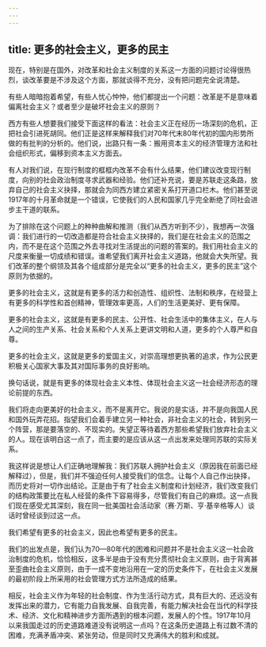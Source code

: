 ```yaml
---
---
---
```

title: 更多的社会主义，更多的民主
---

现在，特别是在国外，对改革和社会主义制度的关系这一方面的问题讨论得很热烈，谈改革要是不涉及这个方面，那就谈得不充分，没有把问题完全说清楚。

有些人暗暗抱着希望，有些人忧心忡忡，他们都提出一个问题：改革是不是意味着偏离社会主义？或者至少是破坏社会主义的原则？

西方有些人想要我们接受下面这样的看法：社会主义正在经历一场深刻的危机，正把社会引进死胡同。他们正是这样来解释我们对70年代末80年代初的国内形势所做的有批判的分析的。他们说，出路只有一条：搬用资本主义的经济管理方法和社会组织形式，偏移到资本主义方面去。

有人对我们说，在现行制度的框框内改革不会有什么结果，他们建议改变现行制度，向别的社会政治制度寻求武器和经验。他们还补充说，要是苏联走这条路，放弃自己的社会主义抉择，那就会为同西方建立紧密关系打开道口栏木。他们甚至说1917年的十月革命就是一个错误，它使我们的人民和国家几乎完全断绝了同社会进步主干道的联系。

为了排除在这个问题上的种种曲解和推测（我们从西方听到不少），我想再一次强调：我们进行的一切改造都是符合社会主义抉择的，我们是在社会主义的范围之内，而不是在这个范围之外去寻找对生活提出的问题的答案的。我们用社会主义的尺度来衡量一切成绩和错误。谁希望我们离开社会主义道路，他就会大失所望。我们改革的整个纲领及其各个组成部分是完全以“更多的社会主义，更多的民主”这个原则为依据的。

更多的社会主义，这就是有更多的活力和创造性、组织性、法制和秩序，在经营上有更多的科学性和首创精神，管理效率更高，人们的生活更美好、更有保障。

更多的社会主义，这就是有更多的民主、公开性、社会生活中的集体主义，在人与人之间的生产关系、社会关系和个人关系上更讲文明和人道，更多的个人尊严和自尊。

更多的社会主义，这就是更多的爱国主义，对崇高理想更执著的追求，作为公民更积极关心国家大事及其对国际事务的良好影响。

换句话说，就是有更多的体现社会主义本性、体现社会主义这一社会经济形态的理论前提的东西。

我们将走向更美好的社会主义，而不是离开它。我说的是实话，并不是向我国人民和国外玩弄花招。指望我们会着手建立另一种社会，非社会主义的社会，转到另一个阵营，那是要落空的、不现实的。失望正等待着西方那些希望我们放弃社会主义的人。现在该明白这一点了，而主要的是应该从这一点出发来处理同苏联的实际关系。

我这样说是想让人们正确地理解我：我们苏联人拥护社会主义（原因我在前面已经解释过），但是，我们并不强迫任何人接受我们的信念。让每个人自己作出抉择，而历史将对一切作出结论。正是由于有了社会主义制度和计划经济，我们改变我们的结构政策要比在私人经营的条件下容易得多，尽管我们有自己的麻烦。这一点我们现在感受尤其深刻，我在同一批美国社会活动家（赛·万斯、亨·基辛格等人）谈话时曾经谈到过这一点。

我们希望有更多的社会主义，因此也希望有更多的民主。

我们的出发点是，我们认为70—80年代的困难和问题并不是社会主义这一社会政治制度的危机，恰恰相反，这多半是由于没有充分贯彻社会主义原则，由于背离甚至歪曲社会主义原则，由于一成不变地沿用在一定的历史条件下，在社会主义发展的最初阶段上所采用的社会管理方式方法所造成的结果。

相反，社会主义作为年轻的社会制度、作为生活行动方式，具有巨大的、还远没有发挥出来的潜力，它有能力自我发展、自我完善，有能力解决社会在当代的科学技术、经济、文化和精神进步方面所遇到的根本问题，发展人的个性。1917年10月以来我国走过的历史道路难道没有说明这一点吗？在这条历史道路上有过数不清的困难，充满矛盾冲突、紧张劳动，但是同时又充满伟大的胜利和成就。